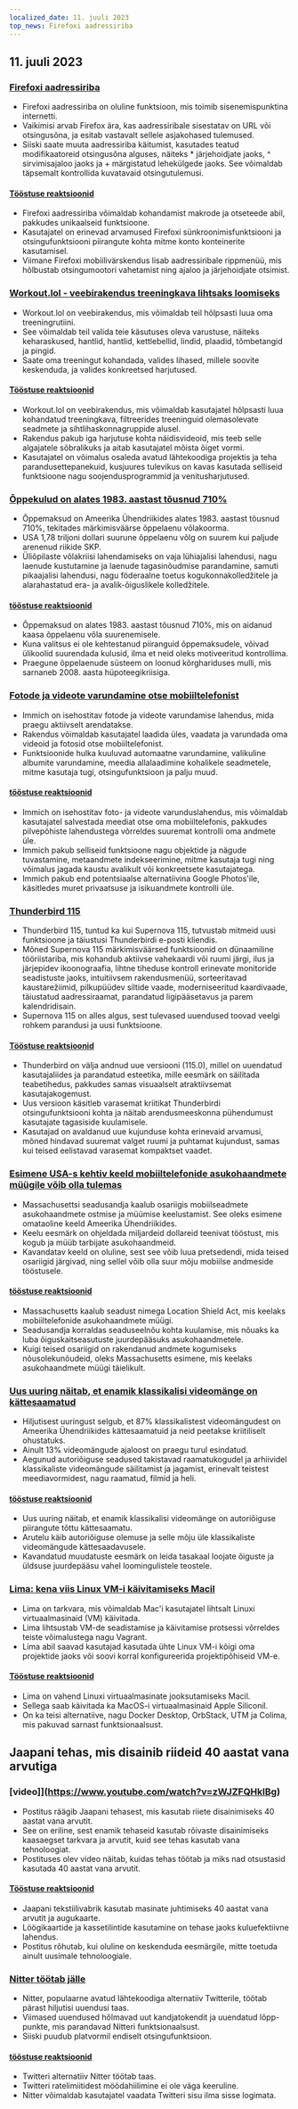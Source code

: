 ```yaml
---
localized_date: 11. juuli 2023
top_news: Firefoxi aadressiriba
---
```




<CallToAction />

<Steps>

## 11. juuli 2023

### [Firefoxi aadressiriba](https://wiki.tilde.institute/w/firefox-address-bar-tips)

- Firefoxi aadressiriba on oluline funktsioon, mis toimib sisenemispunktina internetti.
- Vaikimisi arvab Firefox ära, kas aadressiribale sisestatav on URL või otsingusõna, ja esitab vastavalt sellele asjakohased tulemused.
- Siiski saate muuta aadressiriba käitumist, kasutades teatud modifikaatoreid otsingusõna alguses, näiteks \* järjehoidjate jaoks, ^ sirvimisajaloo jaoks ja + märgistatud lehekülgede jaoks. See võimaldab täpsemalt kontrollida kuvatavaid otsingutulemusi.

#### [Tööstuse reaktsioonid](http://news.ycombinator.com/item?id=36666116)

- Firefoxi aadressiriba võimaldab kohandamist makrode ja otseteede abil, pakkudes unikaalseid funktsioone.
- Kasutajatel on erinevad arvamused Firefoxi sünkroonimisfunktsiooni ja otsingufunktsiooni piirangute kohta mitme konto konteinerite kasutamisel.
- Viimane Firefoxi mobiilivärskendus lisab aadressiribale rippmenüü, mis hõlbustab otsingumootori vahetamist ning ajaloo ja järjehoidjate otsimist.

### [Workout.lol - veebirakendus treeningkava lihtsaks loomiseks](https://workout.lol)

- Workout.lol on veebirakendus, mis võimaldab teil hõlpsasti luua oma treeningrutiini.
- See võimaldab teil valida teie käsutuses oleva varustuse, näiteks keharaskused, hantlid, hantlid, kettlebellid, lindid, plaadid, tõmbetangid ja pingid.
- Saate oma treeningut kohandada, valides lihased, millele soovite keskenduda, ja valides konkreetsed harjutused.

#### [Tööstuse reaktsioonid](http://news.ycombinator.com/item?id=36662655)

- Workout.lol on veebirakendus, mis võimaldab kasutajatel hõlpsasti luua kohandatud treeningkava, filtreerides treeninguid olemasolevate seadmete ja sihtlihaskonnagruppide alusel.
- Rakendus pakub iga harjutuse kohta näidisvideoid, mis teeb selle algajatele sõbralikuks ja aitab kasutajatel mõista õiget vormi.
- Kasutajatel on võimalus osaleda avatud lähtekoodiga projektis ja teha parandusettepanekuid, kusjuures tulevikus on kavas kasutada selliseid funktsioone nagu soojendusprogrammid ja venitusharjutused.

### [Õppekulud on alates 1983. aastast tõusnud 710%](https://statecraft.beehiiv.com/p/student-loan-debt-forgiveness)

- Õppemaksud on Ameerika Ühendriikides alates 1983. aastast tõusnud 710%, tekitades märkimisväärse õppelaenu võlakoorma.
- USA 1,78 triljoni dollari suurune õppelaenu võlg on suurem kui paljude arenenud riikide SKP.
- Üliõpilaste võlakriisi lahendamiseks on vaja lühiajalisi lahendusi, nagu laenude kustutamine ja laenude tagasinõudmise parandamine, samuti pikaajalisi lahendusi, nagu föderaalne toetus kogukonnakolledžitele ja alarahastatud era- ja avalik-õiguslikele kolledžitele.

#### [tööstuse reaktsioonid](http://news.ycombinator.com/item?id=36669253)

- Õppemaksud on alates 1983. aastast tõusnud 710%, mis on aidanud kaasa õppelaenu võla suurenemisele.
- Kuna valitsus ei ole kehtestanud piiranguid õppemaksudele, võivad ülikoolid suurendada kulusid, ilma et neid oleks motiveeritud kontrollima.
- Praegune õppelaenude süsteem on loonud kõrghariduses mulli, mis sarnaneb 2008. aasta hüpoteegikriisiga.

### [Fotode ja videote varundamine otse mobiiltelefonist](https://github.com/immich-app/immich)

- Immich on isehostitav fotode ja videote varundamise lahendus, mida praegu aktiivselt arendatakse.
- Rakendus võimaldab kasutajatel laadida üles, vaadata ja varundada oma videoid ja fotosid otse mobiiltelefonist.
- Funktsioonide hulka kuuluvad automaatne varundamine, valikuline albumite varundamine, meedia allalaadimine kohalikele seadmetele, mitme kasutaja tugi, otsingufunktsioon ja palju muud.

#### [tööstuse reaktsioonid](http://news.ycombinator.com/item?id=36673224)

- Immich on isehostitav foto- ja videote varunduslahendus, mis võimaldab kasutajatel salvestada meediat otse oma mobiiltelefonis, pakkudes pilvepõhiste lahendustega võrreldes suuremat kontrolli oma andmete üle.
- Immich pakub selliseid funktsioone nagu objektide ja nägude tuvastamine, metaandmete indekseerimine, mitme kasutaja tugi ning võimalus jagada kaustu avalikult või konkreetsete kasutajatega.
- Immich pakub end potentsiaalse alternatiivina Google Photos'ile, käsitledes muret privaatsuse ja isikuandmete kontrolli üle.

### [Thunderbird 115](https://www.thunderbird.net/en-US/thunderbird/115.0/whatsnew/)

- Thunderbird 115, tuntud ka kui Supernova 115, tutvustab mitmeid uusi funktsioone ja täiustusi Thunderbirdi e-posti kliendis.
- Mõned Supernova 115 märkimisväärsed funktsioonid on dünaamiline tööriistariba, mis kohandub aktiivse vahekaardi või ruumi järgi, ilus ja järjepidev ikoonograafia, lihtne tiheduse kontroll erinevate monitoride seadistuste jaoks, intuitiivsem rakendusmenüü, sorteeritavad kaustarežiimid, pilkupüüdev siltide vaade, moderniseeritud kaardivaade, täiustatud aadressiraamat, parandatud ligipääsetavus ja parem kalendridisain.
- Supernova 115 on alles algus, sest tulevased uuendused toovad veelgi rohkem parandusi ja uusi funktsioone.

#### [Tööstuse reaktsioonid](http://news.ycombinator.com/item?id=36664113)

- Thunderbird on välja andnud uue versiooni (115.0), millel on uuendatud kasutajaliides ja parandatud esteetika, mille eesmärk on säilitada teabetihedus, pakkudes samas visuaalselt atraktiivsemat kasutajakogemust.
- Uus versioon käsitleb varasemat kriitikat Thunderbirdi otsingufunktsiooni kohta ja näitab arendusmeeskonna pühendumust kasutajate tagasiside kuulamisele.
- Kasutajad on avaldanud uue kujunduse kohta erinevaid arvamusi, mõned hindavad suuremat valget ruumi ja puhtamat kujundust, samas kui teised eelistavad varasemat kompaktset vaadet.

### [Esimene USA-s kehtiv keeld mobiiltelefonide asukohaandmete müügile võib olla tulemas](https://www.wsj.com/articles/first-u-s-ban-on-sale-of-cellphone-location-data-might-be-coming-fbe47e53)

- Massachusettsi seadusandja kaalub osariigis mobiilseadmete asukohaandmete ostmise ja müümise keelustamist. See oleks esimene omataoline keeld Ameerika Ühendriikides.
- Keelu eesmärk on ohjeldada miljardeid dollareid teenivat tööstust, mis kogub ja müüb tarbijate asukohaandmeid.
- Kavandatav keeld on oluline, sest see võib luua pretsedendi, mida teised osariigid järgivad, ning sellel võib olla suur mõju mobiilse andmeside tööstusele.

#### [tööstuse reaktsioonid](http://news.ycombinator.com/item?id=36667848)

- Massachusetts kaalub seadust nimega Location Shield Act, mis keelaks mobiiltelefonide asukohaandmete müügi.
- Seadusandja korraldas seaduseelnõu kohta kuulamise, mis nõuaks ka luba õiguskaitseasutuste juurdepääsuks asukohaandmetele.
- Kuigi teised osariigid on rakendanud andmete kogumiseks nõusolekunõudeid, oleks Massachusetts esimene, mis keelaks asukohaandmete müügi täielikult.

### [Uus uuring näitab, et enamik klassikalisi videomänge on kättesaamatud](https://gamehistory.org/87percent/)

- Hiljutisest uuringust selgub, et 87% klassikalistest videomängudest on Ameerika Ühendriikides kättesaamatuid ja neid peetakse kriitiliselt ohustatuks.
- Ainult 13% videomängude ajaloost on praegu turul esindatud.
- Aegunud autoriõiguse seadused takistavad raamatukogudel ja arhiividel klassikaliste videomängude säilitamist ja jagamist, erinevalt teistest meediavormidest, nagu raamatud, filmid ja heli.

#### [tööstuse reaktsioonid](http://news.ycombinator.com/item?id=36668472)

- Uus uuring näitab, et enamik klassikalisi videomänge on autoriõiguse piirangute tõttu kättesaamatu.
- Arutelu käib autoriõiguse olemuse ja selle mõju üle klassikaliste videomängude kättesaadavusele.
- Kavandatud muudatuste eesmärk on leida tasakaal loojate õiguste ja üldsuse juurdepääsu vahel loomingulistele teostele.

### [Lima: kena viis Linux VM-i käivitamiseks Macil](https://jvns.ca/blog/2023/07/10/lima--a-nice-way-to-run-linux-vms-on-mac/)

- Lima on tarkvara, mis võimaldab Mac'i kasutajatel lihtsalt Linuxi virtuaalmasinaid (VM) käivitada.
- Lima lihtsustab VM-de seadistamise ja käivitamise protsessi võrreldes teiste võimalustega nagu Vagrant.
- Lima abil saavad kasutajad kasutada ühte Linux VM-i kõigi oma projektide jaoks või soovi korral konfigureerida projektipõhiseid VM-e.

#### [Tööstuse reaktsioonid](http://news.ycombinator.com/item?id=36668964)

- Lima on vahend Linuxi virtuaalmasinate jooksutamiseks Macil.
- Sellega saab käivitada ka MacOS-i virtuaalmasinaid Apple Siliconil.
- On ka teisi alternatiive, nagu Docker Desktop, OrbStack, UTM ja Colima, mis pakuvad sarnast funktsionaalsust.

## Jaapani tehas, mis disainib riideid 40 aastat vana arvutiga

### [video]](https://www.youtube.com/watch?v=zWJZFQHklBg)

- Postitus räägib Jaapani tehasest, mis kasutab riiete disainimiseks 40 aastat vana arvutit.
- See on eriline, sest enamik tehaseid kasutab rõivaste disainimiseks kaasaegset tarkvara ja arvutit, kuid see tehas kasutab vana tehnoloogiat.
- Postituses olev video näitab, kuidas tehas töötab ja miks nad otsustasid kasutada 40 aastat vana arvutit.

#### [Tööstuse reaktsioonid](http://news.ycombinator.com/item?id=36662392)

- Jaapani tekstiilivabrik kasutab masinate juhtimiseks 40 aastat vana arvutit ja augukaarte.
- Löögikaartide ja kassetilintide kasutamine on tehase jaoks kuluefektiivne lahendus.
- Postitus rõhutab, kui oluline on keskenduda eesmärgile, mitte toetuda ainult uusimale tehnoloogiale.

### [Nitter töötab jälle](https://github.com/zedeus/nitter/pull/927)

- Nitter, populaarne avatud lähtekoodiga alternatiiv Twitterile, töötab pärast hiljutisi uuendusi taas.
- Viimased uuendused hõlmavad uut kandjatokendit ja uuendatud lõpp-punkte, mis parandavad Nitteri funktsionaalsust.
- Siiski puudub platvormil endiselt otsingufunktsioon.

#### [tööstuse reaktsioonid](http://news.ycombinator.com/item?id=36665406)

- Twitteri alternatiiv Nitter töötab taas.
- Twitteri ratelimiitidest möödahiilimine ei ole väga keeruline.
- Nitter võimaldab kasutajatel vaadata Twitteri sisu ilma sisse logimata.

</Steps>
